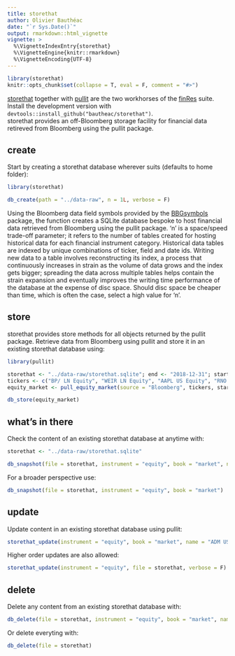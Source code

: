 ```yaml
---
title: storethat
author: Olivier Bauthéac
date: "`r Sys.Date()`"
output: rmarkdown::html_vignette
vignette: >
  %\VignetteIndexEntry{storethat}
  %\VignetteEngine{knitr::rmarkdown}
  %\VignetteEncoding{UTF-8}
---
```


```r
library(storethat)
knitr::opts_chunk$set(collapse = T, eval = F, comment = "#>")
```

[storethat](https://bautheac.github.io/storethat/) together with [pullit](https://bautheac.github.io/pullit/) are the two workhorses of the [finRes](https://bautheac.github.io/finRes/) suite. Install the development version with `devtools::install_github("bautheac/storethat")`.  
storethat provides an off-Bloomberg storage facility for financial data retireved from Bloomberg using the pullit package.


## create
Start by creating a storethat database wherever suits (defaults to home folder):
```r
library(storethat)

db_create(path = "../data-raw", n = 1L, verbose = F)
```

Using the Bloomberg data field symbols provided by the [BBGsymbols](https://bautheac.github.io/BBGsymbols/) package, the function creates a SQLite database bespoke to host financial data retrieved from Bloomberg using the pullit package. 'n' is a space/speed trade-off parameter; it refers to the number of tables created for hosting historical data for each financial instrument category. Historical data tables are indexed by unique combinations of ticker, field and date ids. Writing new data to a table involves reconstructing its index, a process that continuously increases in strain as the volume of data grows and the index gets bigger; spreading the data across multiple tables helps contain the strain expansion and eventually improves the writing time performance of the database at the expense of disc space. Should disc space be cheaper than time, which is often the case, select a high value for 'n'.


## store
storethat provides store methods for all objects returned by the pullit package. Retrieve data from Bloomberg using pullit and store it in an existing storethat database using:
```r
library(pullit)

storethat <- "../data-raw/storethat.sqlite"; end <- "2018-12-31"; start <- "2016-01-01"
tickers <- c("BP/ LN Equity", "WEIR LN Equity", "AAPL US Equity", "RNO FP Equity")
equity_market <- pull_equity_market(source = "Bloomberg", tickers, start, end, verbose = F, file = storethat)

db_store(equity_market)
```


## what's in there
Check the content of an existing storethat database at anytime with:
```r
storethat <- "../data-raw/storethat.sqlite"
```
```r
db_snapshot(file = storethat, instrument = "equity", book = "market", name = "RNO FP Equity")
```
For a broader perspective use:
```r
db_snapshot(file = storethat, instrument = "equity", book = "market")
```


## update
Update content in an existing storethat database using pullit:
```r
storethat_update(instrument = "equity", book = "market", name = "ADM US Equity", file = storethat, verbose = F)
```
Higher order updates are also allowed:
```r
storethat_update(instrument = "equity", file = storethat, verbose = F)
```


## delete
Delete any content from an existing storethat database with:
```r
db_delete(file = storethat, instrument = "equity", book = "market", name = "ADM US Equity")
```
Or delete everyting with:
```r
db_delete(file = storethat)
```
